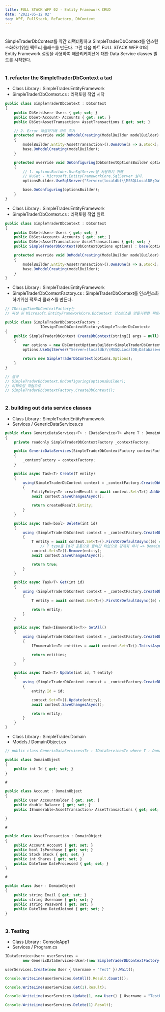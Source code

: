 ```yaml
---
title: FULL STACK WFP 02 - Entity Framework CRUD
date: '2021-05-12 02'
tag: WPF, FullStack, ReFactory, DbContext
---
```

#
SimpleTraderDbContext를 약간 리팩터링하고 SimpleTraderDbContext를 인스턴스화하기위한 팩토리 클래스를 만든다. 
그런 다음 파트 FULL STACK WFP 01의 Entity Framework 설정을 사용하여 애플리케이션에 대한 Data Service classes 빌드를 시작한다.
#
### 1. refactor the SimpleTraderDbContext a tad
* Class Library : SimpleTrader.EntityFramework
* SimpleTraderDbContext.cs : 리팩토링 작업 시작
```js
public class SimpleTraderDbContext : DbContext
{
    public DbSet<User> Users { get; set; }
    public DbSet<Account> Accounts { get; set; }
    public DbSet<AssetTransaction> AssetTransactions { get; set; }

    // 2. Error 해결하기해 코드 추가
    protected override void OnModelCreating(ModelBuilder modelBuilder)
    {
        modelBuilder.Entity<AssetTransaction>().OwnsOne(a => a.Stock);
        base.OnModelCreating(modelBuilder);
    }

    protected override void OnConfiguring(DbContextOptionsBuilder optionsBuilder)
    {
        // 1. optionsBuilder.UseSqlServer을 사용하기 위해
        // NuGet - Microsoft.EntityFrameworkCore.SqlServer 설치.
        optionsBuilder.UseSqlServer("Server=(localdb)\\MSSQLLocalDB;Database=nameDB~~;");

        base.OnConfiguring(optionsBuilder);
    }
}
```
* Class Library : SimpleTrader.EntityFramework
* SimpleTraderDbContext.cs : 리팩토링 작업 완료
```js
public class SimpleTraderDbContext : DbContext
{
    public DbSet<User> Users { get; set; }
    public DbSet<Account> Accounts { get; set; }
    public DbSet<AssetTransaction> AssetTransactions { get; set; }
    public SimpleTraderDbContext(DbContextOptions options) : base(options) { }

    protected override void OnModelCreating(ModelBuilder modelBuilder)
    {
        modelBuilder.Entity<AssetTransaction>().OwnsOne(a => a.Stock);
        base.OnModelCreating(modelBuilder);
    }        
}
```
* Class Library : SimpleTrader.EntityFramework
* SimpleTraderDbContextFactory.cs : SimpleTraderDbContext를 인스턴스화하기위한 팩토리 클래스를 만든다.
```js
// IDesignTimeDbContextFactory는
// 파생 된 Microsoft.EntityFrameworkCore.DbContext 인스턴스를 만들기위한 팩토리다.

public class SimpleTraderDbContextFactory : 
                IDesignTimeDbContextFactory<SimpleTraderDbContext>
{
    public SimpleTraderDbContext CreateDbContext(string[] args = null)
    {
        var options = new DbContextOptionsBuilder<SimpleTraderDbContext>();
        options.UseSqlServer("Server=(localdb)\\MSSQLLocalDB;Database=nameDB~~;");

        return new SimpleTraderDbContext(options.Options);
    }
}

// 결국
// SimpleTraderDbContext.OnConfiguring(optionsBuilder);
// 리팩토링 작업으로 
// SimpleTraderDbContextFactory.CreateDbContext();
```
#
### 2. building out data service classes
* Class Library : SimpleTrader.EntityFramework
* Services / GenericDataServices.cs
```js
public class GenericDataServices<T> : IDataService<T> where T : DomainObject
{
    private readonly SimpleTraderDbContextFactory _contextFactory;

    public GenericDataServices(SimpleTraderDbContextFactory contextFactory)
    {
        _contextFactory = contextFactory;
    }

    public async Task<T> Create(T entity)
    {
        using(SimpleTraderDbContext context = _contextFactory.CreateDbContext())
        {
            EntityEntry<T> createdResult = await context.Set<T>().AddAsync(entity);
            await context.SaveChangesAsync();

            return createdResult.Entity;
        }
    }

    public async Task<bool> Delete(int id)
    {
        using (SimpleTraderDbContext context = _contextFactory.CreateDbContext())
        {
            T entity = await context.Set<T>().FirstOrDefaultAsync((e) => e.Id == id);
                // T type을 Id가 공통으로 들어간 타입으로 강제화 하기 => DomainObject.cs
            context.Set<T>().Remove(entity);
            await context.SaveChangesAsync();

            return true;
        }
    }

    public async Task<T> Get(int id)
    {
        using (SimpleTraderDbContext context = _contextFactory.CreateDbContext())
        {
            T entity = await context.Set<T>().FirstOrDefaultAsync((e) => e.Id == id);

            return entity;
        }
    }

    public async Task<IEnumerable<T>> GetAll()
    {
        using (SimpleTraderDbContext context = _contextFactory.CreateDbContext())
        {
            IEnumerable<T> entities = await context.Set<T>().ToListAsync();

            return entities;
        }
    }

    public async Task<T> Update(int id, T entity)
    {
        using (SimpleTraderDbContext context = _contextFactory.CreateDbContext())
        {
            entity.Id = id;

            context.Set<T>().Update(entity);
            await context.SaveChangesAsync();

            return entity;
        }
    }
}
```
* Class Library : SimpleTrader.Domain
* Models / DomainObject.cs
```js
// public class GenericDataServices<T> : IDataService<T> where T : DomainObject

public class DomainObject
{
    public int Id { get; set; }
}

#

public class Account : DomainObject
{
    public User AccountHolder { get; set; }
    public double Balance { get; set; }
    public IEnumerable<AssetTransaction> AssetTransactions { get; set; }

}

#

public class AssetTransaction : DomainObject
{
    public Account Account { get; set; }
    public bool IsPurchase { get; set; }
    public Stock Stock { get; set; }
    public int Shares { get; set; }
    public DateTime DateProcessed { get; set; }
}

#

public class User : DomainObject
{
    public string Email { get; set; }
    public string Username { get; set; }
    public string Password { get; set; }
    public DateTime DatedJoined { get; set; }
}
```
#
### 3. Testing
* Class Library : ConsoleApp1
* Services / Program.cs
```js
IDataService<User> userServices = 
        new GenericDataServices<User>(new SimpleTraderDbContextFactory());

userServices.Create(new User { Username = "Test" }).Wait();

Console.WriteLine(userServices.GetAll().Result.Count());

Console.WriteLine(userServices.Get(1).Result);

Console.WriteLine(userServices.Update(1, new User() { Username = "TestUser" }).Result);

Console.WriteLine(userServices.Delete(1).Result);
```